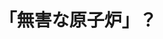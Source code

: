 ﻿---
title: "「無害な原子炉」？"
category: "環境・社会理工学院"
vol: 34
interviewee: "赤塚 洋 "
url: ""
tags: ["原子","力","炉","無害"]
pdf: "34-2.pdf"
career: ""
preface: "赤塚で行われている様々な研究の中でも、少し前に理論が完成した「無害な原子力から自ら整合性を有する原子力」の紹介。"
---
